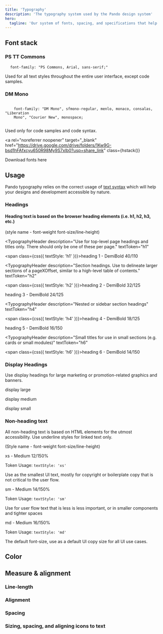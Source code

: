 ```yaml
---
title: 'Typography'
description: 'The typography system used by the Pando design system'
hero:
  tagline: 'Our system of fonts, spacing, and specifications that help convey visual hierarchy throughout content.'
---
```



## Font stack

<h3 class={css({ textStyle: 'display-md' })}>PS TT Commons</h3>

<pre>
  <code>font-family: "PS Commons, Arial, sans-serif;"</code>
</pre>

Used for all text styles throughout the entire user interface, except code samples.

<h3 class={css({ textStyle: 'mono-md', whiteSpace: 'nowrap' })}>DM Mono</h3>

<pre>
  <code>
    font-family: "DM Mono", sfmono-regular, menlo, monaco, consalas, "Liberation
    Mono", "Courier New", monospace;
  </code>
</pre>

Used only for code samples and code syntax.

<a
  rel="noreferrer noopener"
  target="_blank"
  href="https://drive.google.com/drive/folders/1Kw9G-bsd1hFAfxcyu650R98My9S7xlb0?usp=share_link"
  class={hstack()}
>
  <p>Download fonts here</p>
  <span>
    <Icon class={css({ marginTop: 0 })} size="1.5rem" name="external" />
  </span>
</a>

## Usage

Pando typography relies on the correct usage of <a href="https://developer.mozilla.org/en-US/docs/Learn/HTML/Introduction_to_HTML/HTML_text_fundamentals" rel="noopener noreferrer" target="_blank">text syntax</a> which will help your designs and development accessible by nature.

### Headings

#### Heading text is based on the browser heading elements (i.e. h1, h2, h3, etc.)

(style name - font-weight font-size/line-height)

<TypographyHeader
  description="Use for top-level page headings and titles only. There should only be one of these per page."
  textToken="h1"
>
  <span class={css({ textStyle: 'h1' })}>heading 1 - DemiBold 40/110</span>
</TypographyHeader>

<TypographyHeader
  description="Section headings. Use to delineate larger sections of a pageXOffset, similar to a high-level table of contents."
  textToken="h2"
>
  <span class={css({ textStyle: 'h2' })}>heading 2 - DemiBold 32/125</span>
</TypographyHeader>

<TypographyHeader description="Nested or sidebar section titles" textToken="h3">
  <span class={css({ textStyle: 'h3' })}>heading 3 - DemiBold 24/125</span>
</TypographyHeader>

<TypographyHeader
  description="Nested or sidebar section headings"
  textToken="h4"
>
  <span class={css({ textStyle: 'h4' })}>heading 4 - DemiBold 18/125</span>
</TypographyHeader>

<TypographyHeader description="In-content titles or headings" textToken="h5">
  <span class={css({ textStyle: 'h5' })}>heading 5 - DemiBold 16/150</span>
</TypographyHeader>

<TypographyHeader
  description="Small titles for use in small sections (e.g. cards or small modules)"
  textToken="h6"
>
  <span class={css({ textStyle: 'h6' })}>heading 6 - DemiBold 14/150</span>
</TypographyHeader>

### Display Headings

Use display headings for large marketing or promotion-related graphics and banners.

<p class={css({ textStyle: 'display-lg' })}>display large</p>

<p class={css({ textStyle: 'display-md' })}>display medium</p>

<p class={css({ textStyle: 'display-sm' })}>display small</p>

### Non-heading text

All non-heading text is based on HTML elements for the utmost accessibility. Use underline styles for linked text only.

(Style name - font-weight font-size/line-height)

<div class={grid({ columns: 2 })}>
  <div>
    <p class={css({ textStyle: 'xs' })}>xs - Medium 12/150%</p>
    <p>
      Token Usage: <code>textStyle: 'xs'</code>
    </p>
  </div>
  <span>
    Use as the smallest UI text, mostly for copyright or boilerplate copy that
    is not critical to the user flow.
  </span>
  <div>
    <p class={css({ textStyle: 'sm' })}>sm - Medium 14/150%</p>
    <p>
      Token Usage: <code>textStyle: 'sm'</code>
    </p>
  </div>
  <span>
    Use for user flow text that is less is less important, or in smaller
    components and tighter spaces
  </span>
  <div className={css({ border: '1px solid neutral.border.initial' })}>
    <p class={css({ textStyle: 'md' })}>md - Medium 16/150%</p>
    <p>
      Token Usage: <code>textStyle: 'md'</code>
    </p>
  </div>
  <span>
    The default font-size, use as a default UI copy size for all UI use cases.
  </span>
</div>

## Color

## Measure & alignment

### Line-length

### Alignment

### Spacing

### Sizing, spacing, and aligning icons to text
